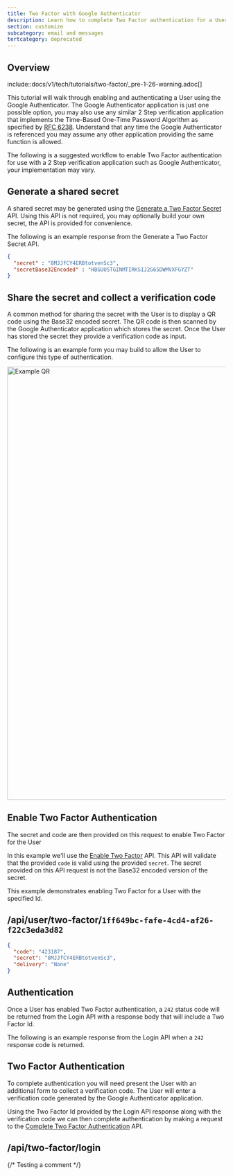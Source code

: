 ```yaml
---
title: Two Factor with Google Authenticator
description: Learn how to complete Two Factor authentication for a User using Google Authenticator
section: customize
subcategory: email and messages
tertcategory: deprecated
---
```


## Overview

<Aside type="caution">
include::docs/v1/tech/tutorials/two-factor/_pre-1-26-warning.adoc[]
</Aside>


This tutorial will walk through enabling and authenticating a User using the Google Authenticator. The Google Authenticator
application is just one possible option, you may also use any similar 2 Step verification application that implements the Time-Based
One-Time Password Algorithm as specified by [RFC 6238](https://tools.ietf.org/html/rfc6238).  Understand that any time the Google
Authenticator is referenced you may assume any other application providing the same function is allowed.

The following is a suggested workflow to enable Two Factor authentication for use with a 2 Step verification application such as Google
 Authenticator, your implementation may vary.

## Generate a shared secret

A shared secret may be generated using the [Generate a Two Factor Secret](/docs/apis/messengers/two-factor#generate-a-secret) API. Using this API is not required,
you may optionally build your own secret, the API is provided for convenience.

The following is an example response from the Generate a Two Factor Secret API.

```json
{
  "secret" : "8MJJfCY4ERBtotvenSc3",
  "secretBase32Encoded" : "HBGUUSTGINMTIRKSIJ2G65DWMVXFGYZT"
}
```

## Share the secret and collect a verification code

A common method for sharing the secret with the User is to display a QR code using the Base32 encoded secret. The QR code is then scanned
by the Google Authenticator application which stores the secret. Once the User has stored the secret they provide a verification code as
input.


The following is an example form you may build to allow the User to configure this type of authentication.

<img src="/img/docs/customize/email-and-messages/deprecated/example-qr-code.png" alt="Example QR" width="1000" role="box-shadow" />

## Enable Two Factor Authentication

The secret and code are then provided on this request to enable Two Factor for the User

In this example we'll use the [Enable Two Factor](/docs/apis/messengers/two-factor#enable-multi-factor) API. This API will validate that the provided
`code` is valid using the provided `secret`. The secret provided on this API request is not the Base32 encoded version of the secret.

This example demonstrates enabling Two Factor for a User with the specified Id.

<APIURI method="PUT">/api/user/two-factor/`1ff649bc-fafe-4cd4-af26-f22c3eda3d82`</APIURI>
--

```json
{
  "code": "423187",
  "secret": "8MJJfCY4ERBtotvenSc3",
  "delivery": "None"
}
```

## Authentication

Once a User has enabled Two Factor authentication, a `242` status code will be returned from the Login API with a response body that will
include a Two Factor Id.

The following is an example response from the Login API when a `242` response code is returned.

<JSON  src="login/login-two-factor-response-pre-1-26.json" />

## Two Factor Authentication

To complete authentication you will need present the User with an additional form to collect a verification code. The User will enter a
verification code generated by the Google Authenticator application.

Using the Two Factor Id provided by the Login API response along with the verification code we can then complete authentication by making a
request to the [Complete Two Factor Authentication](/docs/apis/login#complete-two-factor-authentication) API.

<APIURI method="POST">/api/two-factor/login</APIURI>
--

<JSON  src="login/two-factor/request.json" />

{/*  Testing a comment */}
